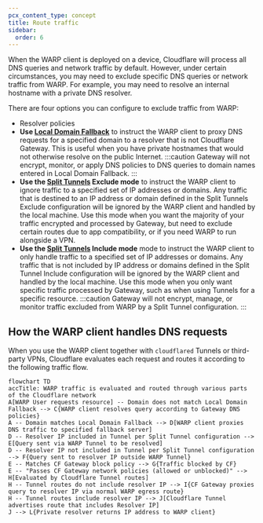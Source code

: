 ```yaml
---
pcx_content_type: concept
title: Route traffic
sidebar:
  order: 6
---
```


When the WARP client is deployed on a device, Cloudflare will process all DNS queries and network traffic by default. However, under certain circumstances, you may need to exclude specific DNS queries or network traffic from WARP. For example, you may need to resolve an internal hostname with a private DNS resolver.

There are four options you can configure to exclude traffic from WARP:

- Resolver policies
- **Use [Local Domain Fallback](/cloudflare-one/connections/connect-devices/warp/configure-warp/route-traffic/local-domains/)** to instruct the WARP client to proxy DNS requests for a specified domain to a resolver that is not Cloudflare Gateway. This is useful when you have private hostnames that would not otherwise resolve on the public Internet.
  :::caution
  Gateway will not encrypt, monitor, or apply DNS policies to DNS queries to domain names entered in Local Domain Fallback.
  :::
- **Use the [Split Tunnels](/cloudflare-one/connections/connect-devices/warp/configure-warp/route-traffic/split-tunnels/) Exclude mode** to instruct the WARP client to ignore traffic to a specified set of IP addresses or domains. Any traffic that is destined to an IP address or domain defined in the Split Tunnels Exclude configuration will be ignored by the WARP client and handled by the local machine. Use this mode when you want the majority of your traffic encrypted and processed by Gateway, but need to exclude certain routes due to app compatibility, or if you need WARP to run alongside a VPN.
- **Use the [Split Tunnels](/cloudflare-one/connections/connect-devices/warp/configure-warp/route-traffic/split-tunnels/) Include mode** mode to instruct the WARP client to only handle traffic to a specified set of IP addresses or domains. Any traffic that is not included by IP address or domains defined in the Split Tunnel Include configuration will be ignored by the WARP client and handled by the local machine. Use this mode when you only want specific traffic processed by Gateway, such as when using Tunnels for a specific resource.
  :::caution
  Gateway will not encrypt, manage, or monitor traffic excluded from WARP by a Split Tunnel configuration.
  :::

## How the WARP client handles DNS requests

When you use the WARP client together with `cloudflared` Tunnels or third-party VPNs, Cloudflare evaluates each request and routes it according to the following traffic flow.

```mermaid
flowchart TD
accTitle: WARP traffic is evaluated and routed through various parts of the Cloudflare network
A[WARP User requests resource] -- Domain does not match Local Domain Fallback --> C{WARP client resolves query according to Gateway DNS policies}
A -- Domain matches Local Domain Fallback --> D[WARP client proxies DNS traffic to specified fallback server]
D -- Resolver IP included in Tunnel per Split Tunnel configuration --> E[Query sent via WARP Tunnel to be resolved]
D -- Resolver IP not included in Tunnel per Split Tunnel configuration --> F{Query sent to resolver IP outside WARP Tunnel}
E -- Matches CF Gateway block policy --> G{Traffic blocked by CF}
E -- "Passes CF Gateway network policies (allowed or unblocked)" --> H[Evaluated by Cloudflare Tunnel routes]
H -- Tunnel routes do not include resolver IP --> I{CF Gateway proxies query to resolver IP via normal WARP egress route}
H -- Tunnel routes include resolver IP --> J[Cloudflare Tunnel advertises route that includes Resolver IP]
J --> L{Private resolver returns IP address to WARP client}
```
